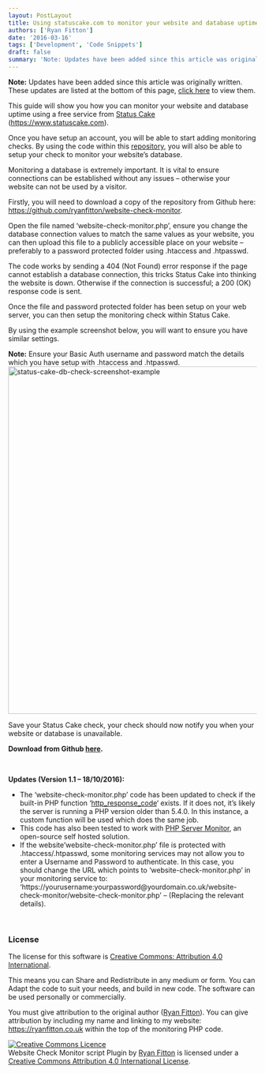```yaml
---
layout: PostLayout
title: Using statuscake.com to monitor your website and database uptime
authors: ['Ryan Fitton']
date: '2016-03-16'
tags: ['Development', 'Code Snippets']
draft: false
summary: 'Note: Updates have been added since this article was originally written. These updates are listed at the bottom of this page, click here to view them. This guide will show you how you can monitor your website and database uptime using a free service from&nbsp;Status Cake (https://www.statuscake.com). Once you have setup an account, you will [&amp;hellip;]'
---
```


<p><strong>Note:</strong> Updates have been added since this article was originally written. These updates are listed at the bottom of this page, <a href="#article-updates">click here</a> to view them.</p>
<p>This guide will show you how you can monitor your website and database uptime using a free service from <a href="https://www.statuscake.com">Status Cake</a> (<a href="https://www.statuscake.com">https://www.statuscake.com</a>).</p>
<p>Once you have setup an account, you will be able to start adding monitoring checks. By using the code within this <a href="https://github.com/ryanfitton/website-check-monitor">repository</a>, you will also be able to setup your check to monitor your website&#8217;s database.</p>
<p>Monitoring a database is extremely important. It is vital to ensure connections can be established without any issues &#8211; otherwise your website can not be used by a visitor.</p>
<p>Firstly, you will need to download a copy of the repository from Github here: <a href="https://github.com/ryanfitton/website-check-monitor">https://github.com/ryanfitton/website-check-monitor</a>.</p>
<p>Open the file named &#8216;website-check-monitor.php&#8217;, ensure you change the database connection values to match the same values as your website, you can then upload this file to a publicly accessible place on your website &#8211; preferably to a password protected folder using .htaccess and .htpasswd.</p>
<p>The code works by sending a 404 (Not Found) error response if the page cannot establish a database connection, this tricks Status Cake into thinking the website is down. Otherwise if the connection is successful; a 200 (OK) response code is sent.</p>
<p>Once the file and password protected folder has been setup on your web server, you can then setup the monitoring check within Status Cake.</p>
<p>By using the example screenshot below, you will want to ensure you have similar settings.</p>
<p><strong>Note:</strong> Ensure your Basic Auth username and password match the details which you have setup with .htaccess and .htpasswd.<br />
<a href="/static/img/blog/2016/02/status-cake-db-check-screenshot-example.png" rel="attachment wp-att-376"><img loading="lazy"  src="/static/img/blog/2016/02/status-cake-db-check-screenshot-example-1024x704.png" alt="status-cake-db-check-screenshot-example" width="1024" height="704" srcset="/static/img/blog/2016/02/status-cake-db-check-screenshot-example-1024x704.png 1024w, /static/img/blog/2016/02/status-cake-db-check-screenshot-example-300x206.png 300w, /static/img/blog/2016/02/status-cake-db-check-screenshot-example-768x528.png 768w, /static/img/blog/2016/02/status-cake-db-check-screenshot-example.png 1304w" sizes="(max-width: 1024px) 100vw, 1024px" /></a></p>
<p>Save your Status Cake check, your check should now notify you when your website or database is unavailable.</p>
<p><strong>Download from Github <a href="https://github.com/ryanfitton/website-check-monitor">here</a>.</strong></p>
<p>&nbsp;</p>
<p><span id="article-updates"><strong>Updates (Version 1.1 &#8211; 18/10/2016):</strong></span></p>
<ul>
<li>The &#8216;website-check-monitor.php&#8217; code has been updated to check if the built-in PHP function &#8216;<a href="http://php.net/manual/en/function.http-response-code.php">http_response_code</a>&#8216; exists. If it does not, it&#8217;s likely the server is running a PHP version older than 5.4.0. In this instance, a custom function will be used which does the same job.</li>
<li>This code has also been tested to work with <a href="http://www.phpservermonitor.org/" target="_blank" rel="noopener">PHP Server Monitor</a>, an open-source self hosted solution.</li>
<li>If the website&#8217;website-check-monitor.php&#8217; file is protected with .htaccess/.htpasswd, some monitoring services may not allow you to enter a Username and Password to authenticate. In this case, you should change the URL which points to &#8216;website-check-monitor.php&#8217; in your monitoring service to: &#8216;https://yourusername:yourpassword@yourdomain.co.uk/website-check-monitor/website-check-monitor.php&#8217; &#8211; (Replacing the relevant details).</li>
</ul>
<p>&nbsp;</p>
<h3>License</h3>
<p>The license for this software is <a href="https://creativecommons.org/licenses/by/4.0/">Creative Commons: Attribution 4.0 International</a>.</p>
<p>This means you can Share and Redistribute in any medium or form. You can Adapt the code to suit your needs, and build in new code. The software can be used personally or commercially.</p>
<p>You must give attribution to the original author (<a href="https://ryanfitton.co.uk">Ryan Fitton</a>). You can give attribution by including my name and linking to my website: <a href="https://ryanfitton.co.uk">https://ryanfitton.co.uk</a> within the top of the monitoring PHP code.</p>
<p><a href="http://creativecommons.org/licenses/by/4.0/" rel="license"><img style="border-width: 0;" src="https://i.creativecommons.org/l/by/4.0/88x31.png" alt="Creative Commons Licence" /></a><br />
Website Check Monitor script Plugin by <a href="https://ryanfitton.co.uk/blog/using-statuscake-com-to-monitor-your-website-and-database-uptime/" rel="cc:attributionURL">Ryan Fitton</a> is licensed under a <a href="http://creativecommons.org/licenses/by/4.0/" rel="license">Creative Commons Attribution 4.0 International License</a>.</p>